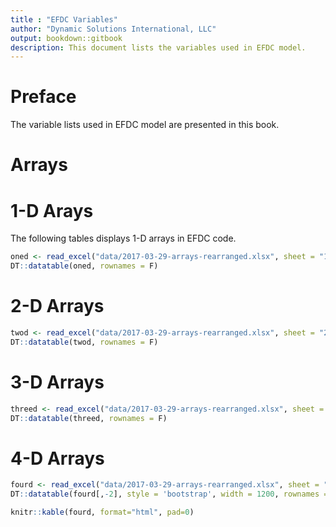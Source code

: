 ```yaml
---
title : "EFDC Variables"
author: "Dynamic Solutions International, LLC"
output: bookdown::gitbook
description: This document lists the variables used in EFDC model. 
---
```

  
# Preface

The variable lists used in EFDC model are presented in this book. 

# Arrays

# 1-D Arays
The following tables displays 1-D arrays in EFDC code. 

```r
oned <- read_excel("data/2017-03-29-arrays-rearranged.xlsx", sheet = "1darray")
DT::datatable(oned, rownames = F)
```

# 2-D Arrays

```r
twod <- read_excel("data/2017-03-29-arrays-rearranged.xlsx", sheet = "2darray")
DT::datatable(twod, rownames = F)
```

# 3-D Arrays
```r
threed <- read_excel("data/2017-03-29-arrays-rearranged.xlsx", sheet = "3darray")
DT::datatable(threed, rownames = F)
```

# 4-D Arrays

```r
fourd <- read_excel("data/2017-03-29-arrays-rearranged.xlsx", sheet = "4darray")
DT::datatable(fourd[,-2], style = 'bootstrap', width = 1200, rownames = F)

knitr::kable(fourd, format="html", pad=0)

```